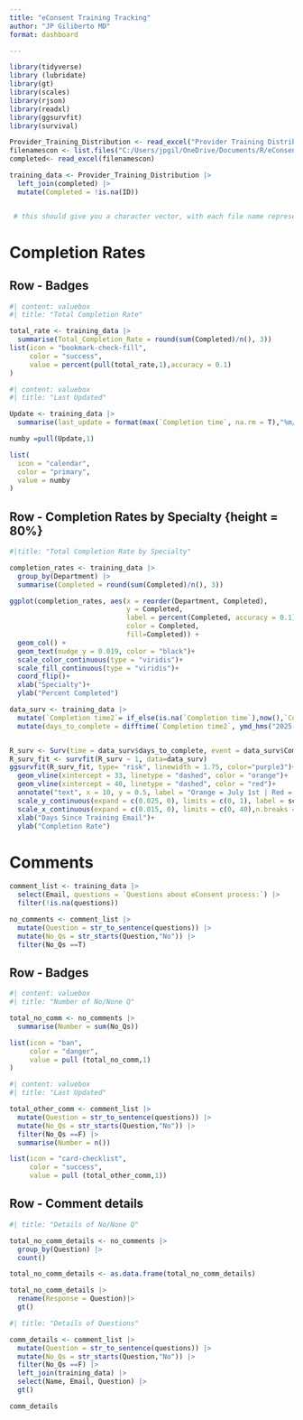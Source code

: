 ```yaml
---
title: "eConsent Training Tracking"
author: "JP Giliberto MD"
format: dashboard

---
```


```r
library(tidyverse)
library (lubridate)
library(gt)
library(scales)
library(rjson)
library(readxl)
library(ggsurvfit)
library(survival)

Provider_Training_Distribution <- read_excel("Provider Training Distribution.xlsx")
filenamescon <- list.files("C:/Users/jpgil/OneDrive/Documents/R/eConsent/exports", pattern="*.xlsx", full.names=TRUE)
completed<- read_excel(filenamescon)

training_data <- Provider_Training_Distribution |> 
  left_join(completed) |> 
  mutate(Completed = !is.na(ID))


 # this should give you a character vector, with each file name represented by an entry
```

# Completion Rates

## Row - Badges {height=20%}

```r
#| content: valuebox
#| title: "Total Completion Rate"

total_rate <- training_data |> 
  summarise(Total_Completion_Rate = round(sum(Completed)/n(), 3))
list(icon = "bookmark-check-fill",
     color = "success",
     value = percent(pull(total_rate,1),accuracy = 0.1)
)
```

```r
#| content: valuebox
#| title: "Last Updated"

Update <- training_data |> 
  summarise(last_update = format(max(`Completion time`, na.rm = T),"%m/%d")) 

numby =pull(Update,1)

list(
  icon = "calendar",
  color = "primary",
  value = numby
)

```

## Row - Completion Rates by Specialty {height = 80%}

```r
#|title: "Total Completion Rate by Specialty"

completion_rates <- training_data |> 
  group_by(Department) |> 
  summarise(Completed = round(sum(Completed)/n(), 3))

ggplot(completion_rates, aes(x = reorder(Department, Completed),
                             y = Completed, 
                             label = percent(Completed, accuracy = 0.1), 
                             color = Completed, 
                             fill=Completed)) +
  geom_col() +
  geom_text(nudge_y = 0.019, color = "black")+
  scale_color_continuous(type = "viridis")+
  scale_fill_continuous(type = "viridis")+
  coord_flip()+
  xlab("Specialty")+
  ylab("Percent Completed")

```

```r

data_surv <- training_data |>
  mutate(`Completion time2`= if_else(is.na(`Completion time`),now(),`Completion time`)) |> 
  mutate(days_to_complete = difftime(`Completion time2`, ymd_hms("2025-05-29 00:00:01", tz = "UTC"), units = "days"))


R_surv <- Surv(time = data_surv$days_to_complete, event = data_surv$Completed)
R_surv_fit <- survfit(R_surv ~ 1, data=data_surv)
ggsurvfit(R_surv_fit, type= "risk", linewidth = 1.75, color="purple3")+
  geom_vline(xintercept = 33, linetype = "dashed", color = "orange")+
  geom_vline(xintercept = 40, linetype = "dashed", color = "red")+
  annotate("text", x = 10, y = 0.5, label = "Orange = July 1st | Red = July 8th, past due")+
  scale_y_continuous(expand = c(0.025, 0), limits = c(0, 1), label = scales::label_percent())+
  scale_x_continuous(expand = c(0.015, 0), limits = c(0, 40),n.breaks = 8)+
  xlab("Days Since Training Email")+
  ylab("Completion Rate")

```

# Comments

```r
comment_list <- training_data |> 
  select(Email, questions = `Questions about eConsent process:`) |> 
  filter(!is.na(questions))

no_comments <- comment_list |> 
  mutate(Question = str_to_sentence(questions)) |> 
  mutate(No_Qs = str_starts(Question,"No")) |> 
  filter(No_Qs ==T)

```

## Row - Badges {height=20%}

```r
#| content: valuebox
#| title: "Number of No/None Q"

total_no_comm <- no_comments |> 
  summarise(Number = sum(No_Qs))

list(icon = "ban",
     color = "danger",
     value = pull (total_no_comm,1)
)
```

```r
#| content: valuebox
#| title: "Last Updated"

total_other_comm <- comment_list |>
  mutate(Question = str_to_sentence(questions)) |> 
  mutate(No_Qs = str_starts(Question,"No")) |> 
  filter(No_Qs ==F) |> 
  summarise(Number = n())

list(icon = "card-checklist",
     color = "success",
     value = pull (total_other_comm,1))


```

## Row - Comment details {height=80%}

```r
#| title: "Details of No/None Q"

total_no_comm_details <- no_comments |> 
  group_by(Question) |> 
  count() 

total_no_comm_details <- as.data.frame(total_no_comm_details)

total_no_comm_details |> 
  rename(Response = Question)|> 
  gt()
```

```r
#| title: "Details of Questions"

comm_details <- comment_list |> 
  mutate(Question = str_to_sentence(questions)) |> 
  mutate(No_Qs = str_starts(Question,"No")) |> 
  filter(No_Qs ==F) |> 
  left_join(training_data) |> 
  select(Name, Email, Question) |> 
  gt()

comm_details
  
```